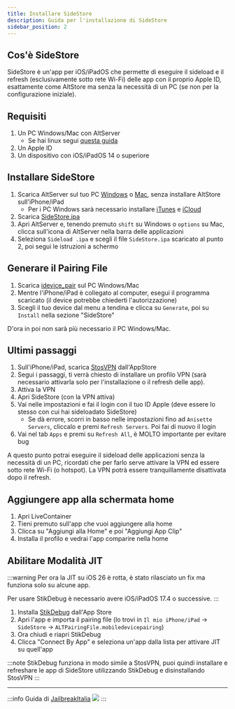 ```yaml
---
title: Installare SideStore
description: Guida per l'installazione di SideStore
sidebar_position: 2
---
```


## Cos'è SideStore

SideStore è un'app per iOS/iPadOS che permette di eseguire il sideload e il refresh (esclusivamente sotto rete Wi-Fi) delle app con il proprio Apple ID, esattamente come AltStore ma senza la necessità di un PC (se non per la configurazione iniziale).

## Requisiti

1. Un PC Windows/Mac con AltServer
    * Se hai linux segui [questa guida](https://docs.sidestore.io/it/docs/installation/linux/) 
3. Un Apple ID
4. Un dispositivo con iOS/iPadOS 14 o superiore

## Installare SideStore

1. Scarica AltServer sul tuo PC [Windows](https://cdn.altstore.io/file/altstore/altinstaller.zip) o [Mac](https://cdn.altstore.io/file/altstore/altserver.zip), senza installare AltStore sull'iPhone/iPad
    * Per i PC Windows sarà necessario installare [iTunes](https://www.apple.com/itunes/download/win64/) e [iCloud](https://updates.cdn-apple.com/2020/windows/001-39935-20200911-1A70AA56-F448-11EA-8CC0-99D41950005E/iCloudSetup.exe) 
2. Scarica [SideStore.ipa](https://github.com/SideStore/SideStore/releases/latest/download/SideStore.ipa)
3. Apri AltServer e, tenendo premuto `shift` su Windows o `options` su Mac, clicca sull'icona di AltServer nella barra delle applicazioni
4. Seleziona `Sideload .ipa` e scegli il file `SideStore.ipa` scaricato al punto 2, poi segui le istruzioni a schermo

## Generare il Pairing File

1. Scarica [idevice_pair](https://github.com/jkcoxson/idevice_pair/releases/latest/) sul PC Windows/Mac
2. Mentre l'iPhone/iPad è collegato al computer, esegui il programma scaricato (il device potrebbe chiederti l'autorizzazione)
3. Scegli il tuo device dal menu a tendina e clicca su `Generate`, poi su `Install` nella sezione "SideStore"

D'ora in poi non sarà più necessario il PC Windows/Mac.

## Ultimi passaggi

1. Sull'iPhone/iPad, scarica [StosVPN](https://apps.apple.com/app/stosvpn/id6744003051) dall'AppStore
4. Segui i passaggi, ti verrà chiesto di installare un profilo VPN (sarà necessario attivarla solo per l'installazione o il refresh delle app).
5. Attiva la VPN
1. Apri SideStore (con la VPN attiva)
2. Vai nelle impostazioni e fai il login con il tuo ID Apple (deve essere lo stesso con cui hai sideloadato SideStore)
    * Se dà errore, scorri in basso nelle impostazioni fino ad `Anisette Servers`, cliccalo e premi `Refresh Servers`. Poi fai di nuovo il login
3. Vai nel tab `Apps` e premi su `Refresh All`, è MOLTO importante per evitare bug

A questo punto potrai eseguire il sideload delle applicazioni senza la necessità di un PC, ricordati che per farlo serve attivare la VPN ed essere sotto rete Wi-Fi (o hotspot). La VPN potrà essere tranquillamente disattivata dopo il refresh.

## Aggiungere app alla schermata home

1. Apri LiveContainer
2. Tieni premuto sull'app che vuoi aggiungere alla home
3. Clicca su "Aggiungi alla Home" e poi "Aggiungi App Clip"
4. Installa il profilo e vedrai l'app comparire nella home 

## Abilitare Modalità JIT

:::warning
Per ora la JIT su iOS 26 è rotta, è stato rilasciato un fix ma funziona solo su alcune app.

Per usare StikDebug è necessario avere iOS/iPadOS 17.4 o successive.
:::

1. Installa [StikDebug](https://apps.apple.com/app/stikdebug/id6744045754) dall'App Store
2. Apri l'app e importa il pairing file (lo trovi in `Il mio iPhone/iPad` -> `SideStore` -> `ALTPairingFile.mobiledevicepairing`)
3. Ora chiudi e riapri StikDebug
4. Clicca "Connect By App" e seleziona un'app dalla lista per attivare JIT su quell'app

:::note
StikDebug funziona in modo simile a StosVPN, puoi quindi installare e refreshare le app di SideStore utilizzando StikDebug e disinstallando StosVPN
:::

---
:::info
Guida di [JailbreakItalia](https://t.me/JailbreakItalia) ![](https://upload.wikimedia.org/wikipedia/commons/thumb/8/82/Telegram_logo.svg/15px-Telegram_logo.svg.png)
:::